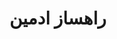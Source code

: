 
<Meta title="RahsazAdmin/Docs" />

<div className="sb-container">
  <div className="sb-section-title">
   <h1>راهساز ادمین</h1>
  </div>
</div>

<style>
  {`
    .sb-container {
      margin-bottom: 48px;
    }
    .sb-section-title {
      margin-bottom: 32px;
    }
  `}
</style>
